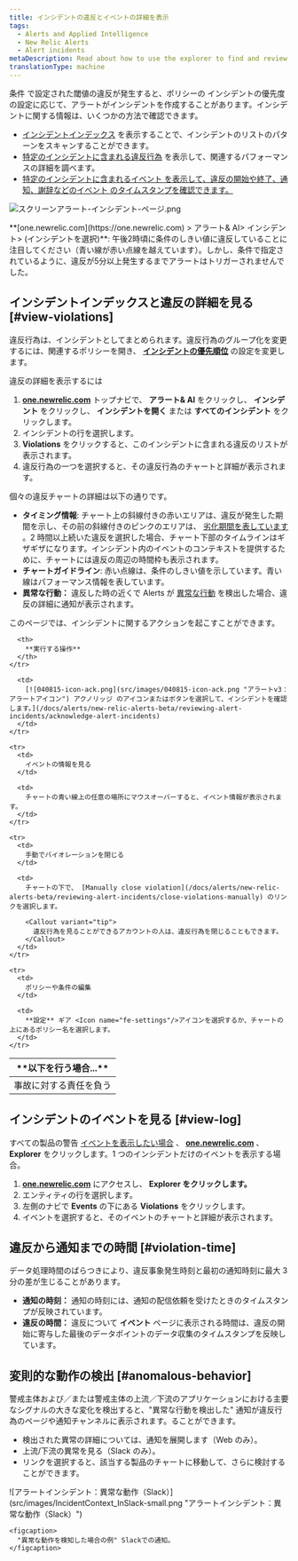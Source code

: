 ```yaml
---
title: インシデントの違反とイベントの詳細を表示
tags:
  - Alerts and Applied Intelligence
  - New Relic Alerts
  - Alert incidents
metaDescription: Read about how to use the explorer to find and review alerts violations.
translationType: machine
---
```


[](/docs/alerts/new-relic-alerts-beta/configuring-alert-policies/define-thresholds-trigger-alert)[](/docs/alerts/new-relic-alerts-beta/configuring-alert-policies/define-alert-conditions)条件 で設定された閾値の違反が発生すると、ポリシーの インシデントの優先度 の設定に応じて、アラートがインシデントを作成することがあります。インシデントに関する情報は、いくつかの方法で確認できます。**[](/docs/alerts/new-relic-alerts/configuring-alert-policies/specify-when-new-relic-creates-incidents)**

- [インシデントインデックス](#view-violations) を表示することで、インシデントのリストのパターンをスキャンすることができます。
- [特定のインシデントに含まれる違反行為](#view-log) を表示して、関連するパフォーマンスの詳細を調べます。
- [](#violation-time)[特定のインシデントに含まれるイベント を表示して、違反の開始や終了、通知、謝辞などのイベント のタイムスタンプを確認できます。](/docs/using-new-relic/welcome-new-relic/get-started/glossary#event)

![スクリーンアラート-インシデント-ページ.png](src/images/screen-alerts-incident-page_0.png 'スクリーンアラート-インシデント-ページ.png')

<figcaption>
  **[one.newrelic.com](https://one.newrelic.com) > アラート& AI> インシデント>
  (インシデントを選択)**:
  午後2時頃に条件のしきい値に違反していることに注目してください（青い線が赤い点線を越えています）。しかし、条件で指定されているように、違反が5分以上発生するまでアラートはトリガーされませんでした。
</figcaption>

## インシデントインデックスと違反の詳細を見る [#view-violations]

違反行為は、インシデントとしてまとめられます。違反行為のグループ化を変更するには、関連するポリシーを開き、 [**インシデントの優先順位**](/docs/alerts/new-relic-alerts-beta/reviewing-alert-incidents/specify-when-new-relic-creates-incidents) の設定を変更します。

違反の詳細を表示するには

1. **[one.newrelic.com](https://one.newrelic.com/ '新しいウィンドウにリンクが開きます。')** トップナビで、 **アラート& AI** をクリックし、 **インシデント** をクリックし、 **インシデントを開く** または **すべてのインシデント** をクリックします。
2. インシデントの行を選択します。
3. **Violations** をクリックすると、このインシデントに含まれる違反のリストが表示されます。
4. 違反行為の一つを選択すると、その違反行為のチャートと詳細が表示されます。

個々の違反チャートの詳細は以下の通りです。

- **タイミング情報**: チャート上の斜線付きの赤いエリアは、違反が発生した期間を示し、その前の斜線付きのピンクのエリアは、 [劣化期間を表しています](/docs/using-new-relic/welcome-new-relic/get-started/glossary#degradation-period) 。2 時間以上続いた違反を選択した場合、チャート下部のタイムラインはギザギザになります。インシデント内のイベントのコンテキストを提供するために、チャートには違反の周辺の時間枠も表示されます。
- **チャートガイドライン**: 赤い点線は、条件のしきい値を示しています。青い線はパフォーマンス情報を表しています。
- **異常な行動：** 違反した時の近くで Alerts が [異常な行動](#anomalous-behavior) を検出した場合、違反の詳細に通知が表示されます。

このページでは、インシデントに関するアクションを起こすことができます。

<table>
  <thead>
    <tr>
      <th width={250}>
        **以下を行う場合...**
      </th>

      <th>
        **実行する操作**
      </th>
    </tr>

  </thead>

  <tbody>
    <tr>
      <td>
        事故に対する責任を負う
      </td>

      <td>
        [![040815-icon-ack.png](src/images/040815-icon-ack.png "アラートv3：アラートアイコン") アクノリッジ のアイコンまたはボタンを選択して、インシデントを確認します。](/docs/alerts/new-relic-alerts-beta/reviewing-alert-incidents/acknowledge-alert-incidents)
      </td>
    </tr>

    <tr>
      <td>
        イベントの情報を見る
      </td>

      <td>
        チャートの青い線上の任意の場所にマウスオーバーすると、イベント情報が表示されます。
      </td>
    </tr>

    <tr>
      <td>
        手動でバイオレーションを閉じる
      </td>

      <td>
        チャートの下で、 [Manually close violation](/docs/alerts/new-relic-alerts-beta/reviewing-alert-incidents/close-violations-manually) のリンクを選択します。

        <Callout variant="tip">
          違反行為を見ることができるアカウントの人は、違反行為を閉じることもできます。
        </Callout>
      </td>
    </tr>

    <tr>
      <td>
        ポリシーや条件の編集
      </td>

      <td>
        **設定** ギア <Icon name="fe-settings"/>アイコンを選択するか、チャートの上にあるポリシー名を選択します。
      </td>
    </tr>

  </tbody>
</table>

## インシデントのイベントを見る [#view-log]

すべての製品の警告 [イベントを表示したい場合](/docs/alerts/new-relic-alerts-beta/reviewing-events/review-events-across-products) 、 **[one.newrelic.com](https://one.newrelic.com)** 、 **Explorer** をクリックします。1 つのインシデントだけのイベントを表示する場合。

1. **[one.newrelic.com](https://one.newrelic.com)** にアクセスし、 **Explorer をクリックします。**
2. エンティティの行を選択します。
3. 左側のナビで **Events** の下にある **Violations** をクリックします。
4. イベントを選択すると、そのイベントのチャートと詳細が表示されます。

## 違反から通知までの時間 [#violation-time]

データ処理時間のばらつきにより、違反事象発生時刻と最初の通知時刻に最大 3 分の差が生じることがあります。

- **通知の時刻：** 通知の時刻には、通知の配信依頼を受けたときのタイムスタンプが反映されています。
- **違反の時間：** 違反について **イベント** ページに表示される時間は、違反の開始に寄与した最後のデータポイントのデータ収集のタイムスタンプを反映しています。

## 変則的な動作の検出 [#anomalous-behavior]

警戒主体および／または警戒主体の上流／下流のアプリケーションにおける主要なシグナルの大きな変化を検出すると、"異常な行動を検出した" 通知が違反行為のページや通知チャンネルに表示されます。ることができます。

- 検出された異常の詳細については、通知を展開します（Web のみ）。
- 上流/下流の異常を見る（Slack のみ）。
- リンクを選択すると、該当する製品のチャートに移動して、さらに検討することができます。

<CollapserGroup>
  <Collapser
    id="slack-notification"
    title="Slackでのアラート通知"
  >
    ![アラートインシデント：異常な動作（Slack）](src/images/IncidentContext_InSlack-small.png "アラートインシデント：異常な動作（Slack）")

    <figcaption>
      "異常な動作を検知した場合の例" Slackでの通知。
    </figcaption>

  </Collapser>
</CollapserGroup>
